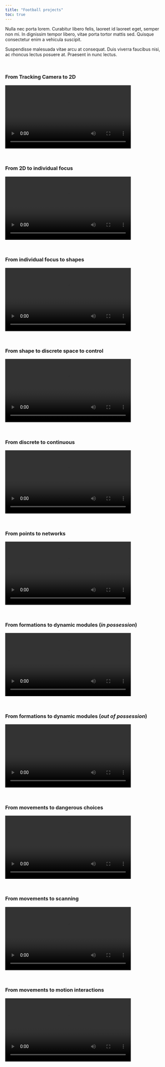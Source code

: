 ```yaml
---
title: "Football projects"
toc: true
---
```


Nulla nec porta lorem. Curabitur libero felis, laoreet id laoreet eget, semper non mi. In dignissim tempor libero, vitae porta tortor mattis sed. Quisque consectetur enim a vehicula suscipit. 

Suspendisse malesuada vitae arcu at consequat. Duis viverra faucibus nisi, ac rhoncus lectus posuere at. Praesent in nunc lectus.

&nbsp;

### From **Tracking Camera** to 2D 

![](viz\LazioGenoa_Goal.mp4){width=80%}

&nbsp;

### From 2D to **individual focus** 

![](viz\LazioGenoa_IndividualFocus.mp4){width=80%}

&nbsp;

### From individual focus to **shapes** 

![](viz\LazioGenoa_Shape.mp4){width=80%}

&nbsp;

### From shape to **discrete space** to control  

![](viz\LazioGenoa_Coverage.mp4){width=80%}

&nbsp;

### From discrete to **continuous** 

![](viz\LazioGenoa_PitchControl.mp4){width=80%}

&nbsp;

### From points to **networks** 

![](viz\LazioGenoa_PassingNetwork.mp4){width=80%}

&nbsp;

### From formations to **dynamic modules** (*in possession*) 

![](viz\FiorentinaInter_Possession_Module.mp4){width=80%}

&nbsp;

### From formations to **dynamic modules** (*out of possession*) 

![](viz\FiorentinaInter_OutOfPossession_Module.mp4){width=80%}

&nbsp;

### From movements to **dangerous** choices  

![](viz\NapoliMilan_Leao_Dang.mp4){width=80%}

&nbsp;

### From movements to **scanning**  

![](viz\ExampleFoV.mp4){width=80%}

&nbsp;

### From movements to **motion interactions**  

![](viz\ExampleMotionInteractions.mp4){width=80%}

&nbsp;
